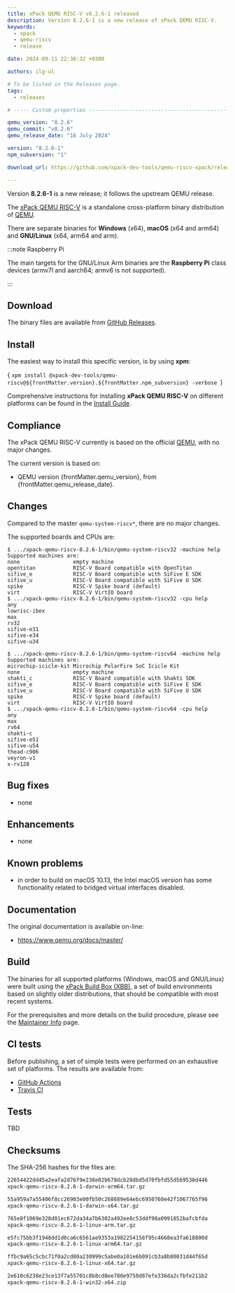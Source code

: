 ```yaml
---
title: xPack QEMU RISC-V v8.2.6-1 released
description: Version 8.2.6-1 is a new release of xPack QEMU RISC-V.
keywords:
  - xpack
  - qemu-riscv
  - release

date: 2024-09-11 22:36:32 +0300

authors: ilg-ul

# To be listed in the Releases page.
tags:
  - releases

# ----- Custom properties -----------------------------------------------------

qemu_version: "8.2.6"
qemu_commit: "v8.2.6"
qemu_release_date: "16 July 2024"

version: "8.2.6-1"
npm_subversion: "1"

download_url: https://github.com/xpack-dev-tools/qemu-riscv-xpack/releases/tag/v8.2.6-1/

---
```




Version **8.2.6-1** is a new release; it follows the upstream QEMU release.

<!-- truncate -->

<PageMetadata title={frontMatter.seo_title} />

The [xPack QEMU RISC-V](https://xpack-dev-tools.github.io/qemu-riscv-xpack/)
is a standalone cross-platform binary distribution of
[QEMU](https://www.qemu.org).

There are separate binaries for **Windows** (x64),
**macOS** (x64 and arm64)
and **GNU/Linux** (x64, arm64 and arm).

:::note Raspberry Pi

The main targets for the GNU/Linux Arm
binaries are the **Raspberry Pi** class devices (armv7l and aarch64;
armv6 is not supported).

:::

## Download

The binary files are available from <a href={frontMatter.download_url}>GitHub Releases</a>.

<Prerequisites/>

## Install

The easiest way to install this specific version, is by using **xpm**:

<CodeBlock language="console"> {
`xpm install @xpack-dev-tools/qemu-riscv@${frontMatter.version}.${frontMatter.npm_subversion} -verbose
`} </CodeBlock>

Comprehensive instructions for installing **xPack QEMU RISC-V** on different platforms
can be found in the [Install Guide](/docs/install/).

## Compliance

The xPack QEMU RISC-V currently is based on the official [QEMU](https://www.qemu.org),
with no major changes.

The current version is based on:

- QEMU version {frontMatter.qemu_version},
  from {frontMatter.qemu_release_date}.

## Changes

Compared to the master `qemu-system-riscv*`, there are no major changes.

The supported boards and CPUs are:

```console
$ .../xpack-qemu-riscv-8.2.6-1/bin/qemu-system-riscv32 -machine help
Supported machines are:
none                 empty machine
opentitan            RISC-V Board compatible with OpenTitan
sifive_e             RISC-V Board compatible with SiFive E SDK
sifive_u             RISC-V Board compatible with SiFive U SDK
spike                RISC-V Spike board (default)
virt                 RISC-V VirtIO board
$ .../xpack-qemu-riscv-8.2.6-1/bin/qemu-system-riscv32 -cpu help
any
lowrisc-ibex
max
rv32
sifive-e31
sifive-e34
sifive-u34

$ .../xpack-qemu-riscv-8.2.6-1/bin/qemu-system-riscv64 -machine help
Supported machines are:
microchip-icicle-kit Microchip PolarFire SoC Icicle Kit
none                 empty machine
shakti_c             RISC-V Board compatible with Shakti SDK
sifive_e             RISC-V Board compatible with SiFive E SDK
sifive_u             RISC-V Board compatible with SiFive U SDK
spike                RISC-V Spike board (default)
virt                 RISC-V VirtIO board
$ .../xpack-qemu-riscv-8.2.6-1/bin/qemu-system-riscv64 -cpu help
any
max
rv64
shakti-c
sifive-e51
sifive-u54
thead-c906
veyron-v1
x-rv128
```

## Bug fixes

- none

## Enhancements

- none

## Known problems

- in order to build on macOS 10.13, the Intel macOS version has
  some functionality related to bridged virtual interfaces disabled.

## Documentation

The original documentation is available on-line:

- https://www.qemu.org/docs/master/

## Build

The binaries for all supported platforms
(Windows, macOS and GNU/Linux) were built using the
[xPack Build Box (XBB)](https://xpack.github.io/xbb/), a set
of build environments based on slightly older distributions, that should be
compatible with most recent systems.

For the prerequisites and more details on the build procedure, please see the
[Maintainer Info](/docs/maintainer/) page.

## CI tests

Before publishing, a set of simple tests were performed on an exhaustive
set of platforms. The results are available from:

- [GitHub Actions](https://github.com/xpack-dev-tools/qemu-riscv-xpack/actions/)
- [Travis CI](https://app.travis-ci.com/github/xpack-dev-tools/qemu-riscv-xpack/builds/)

## Tests

TBD

## Checksums

The SHA-256 hashes for the files are:

```txt
22654422dd45a2eafa2d76f9e238e02b678dcb28dbd5d70fbfd55d569538d446
xpack-qemu-riscv-8.2.6-1-darwin-arm64.tar.gz

55a959a7a55406f8cc26903e00fb50c268689e64ebc6950760e42f1067765f96
xpack-qemu-riscv-8.2.6-1-darwin-x64.tar.gz

765e8f1069e328d01ec672da34a7b6302a492ee8c53ddf98a0991852bafcbfda
xpack-qemu-riscv-8.2.6-1-linux-arm.tar.gz

e5fc75bb3f1948dd1d0ca6c6561ae9353a1982254158f95c4668ea3fa618800d
xpack-qemu-riscv-8.2.6-1-linux-arm64.tar.gz

ffbc9a65c5cbc71f0a2cd80a230999c5abe0a101e6b091cb3a8b80031d44f65d
xpack-qemu-riscv-8.2.6-1-linux-x64.tar.gz

2e610c6238e23ce13f7a55701c8b8cd8ee780e9750d87efe336da2cfbfe211b2
xpack-qemu-riscv-8.2.6-1-win32-x64.zip

```

<DeprecationNotices/>

<DownloadAnalytics version={frontMatter.version}/>
